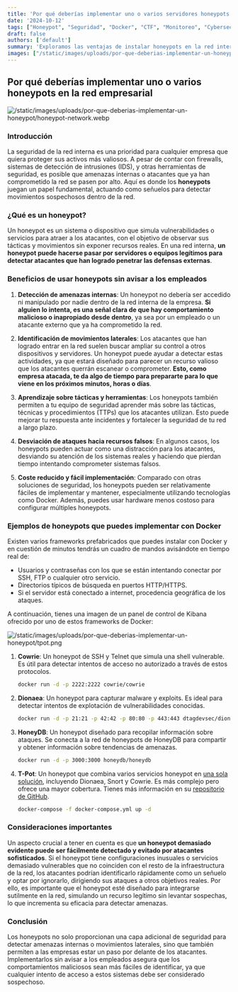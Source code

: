 ```yaml
---
title: 'Por qué deberías implementar uno o varios servidores honeypots en la red empresarial'
date: '2024-10-12'
tags: ["Honeypot", "Seguridad", "Docker", "CTF", "Monitoreo", "Cybersecurity"]
draft: false
authors: ['default']
summary: 'Exploramos las ventajas de instalar honeypots en la red interna de una empresa sin avisar a los empleados, con ejemplos prácticos de honeypots usando Docker y cómo automatizar alertas por email para detectar actividad sospechosa.'
images: ["/static/images/uploads/por-que-deberias-implementar-un-honeypot/banner-honeypot.webp"]
---
```


## Por qué deberías implementar uno o varios honeypots en la red empresarial

![/static/images/uploads/por-que-deberias-implementar-un-honeypot/honeypot-network.webp](/static/images/uploads/por-que-deberias-implementar-un-honeypot/honeypot-network.webp)

### Introducción

La seguridad de la red interna es una prioridad para cualquier empresa que quiera proteger sus activos más valiosos. A pesar de contar con firewalls, sistemas de detección de intrusiones (IDS), y otras herramientas de seguridad, es posible que amenazas internas o atacantes que ya han comprometido la red se pasen por alto. Aquí es donde los **honeypots** juegan un papel fundamental, actuando como señuelos para detectar movimientos sospechosos dentro de la red.

### ¿Qué es un honeypot?

Un honeypot es un sistema o dispositivo que simula vulnerabilidades o servicios para atraer a los atacantes, con el objetivo de observar sus tácticas y movimientos sin exponer recursos reales. En una red interna, **un honeypot puede hacerse pasar por servidores o equipos legítimos para detectar atacantes que han logrado penetrar las defensas externas**.

### Beneficios de usar honeypots sin avisar a los empleados

1. **Detección de amenazas internas**:
   Un honeypot no debería ser accedido ni manipulado por nadie dentro de la red interna de la empresa. **Si alguien lo intenta, es una señal clara de que hay comportamiento malicioso o inapropiado desde dentro**, ya sea por un empleado o un atacante externo que ya ha comprometido la red.

2. **Identificación de movimientos laterales**:
   Los atacantes que han logrado entrar en la red suelen buscar ampliar su control a otros dispositivos y servidores. Un honeypot puede ayudar a detectar estas actividades, ya que estará diseñado para parecer un recurso valioso que los atacantes querrán escanear o comprometer. **Esto, como empresa atacada, te da algo de tiempo para prepararte para lo que viene en los próximos minutos, horas o días**.

3. **Aprendizaje sobre tácticas y herramientas**:
   Los honeypots también permiten a tu equipo de seguridad aprender más sobre las tácticas, técnicas y procedimientos (TTPs) que los atacantes utilizan. Esto puede mejorar tu respuesta ante incidentes y fortalecer la seguridad de tu red a largo plazo.

4. **Desviación de ataques hacia recursos falsos**:
   En algunos casos, los honeypots pueden actuar como una distracción para los atacantes, desviando su atención de los sistemas reales y haciendo que pierdan tiempo intentando comprometer sistemas falsos.

5. **Coste reducido y fácil implementación**:
   Comparado con otras soluciones de seguridad, los honeypots pueden ser relativamente fáciles de implementar y mantener, especialmente utilizando tecnologías como Docker. Además, puedes usar hardware menos costoso para configurar múltiples honeypots.

### Ejemplos de honeypots que puedes implementar con Docker

Existen varios frameworks prefabricados que puedes instalar con Docker y en cuestión de minutos tendrás un cuadro de mandos avisándote en tiempo real de:

- Usuarios y contraseñas con los que se están intentando conectar por SSH, FTP o cualquier otro servicio.
- Directorios típicos de búsqueda en puertos HTTP/HTTPS.
- Si el servidor está conectado a internet, procedencia geográfica de los ataques.

A continuación, tienes una imagen de un panel de control de Kibana ofrecido por uno de estos frameworks de Docker:

![/static/images/uploads/por-que-deberias-implementar-un-honeypot/tpot.png](/static/images/uploads/por-que-deberias-implementar-un-honeypot/tpot.png)

1. **Cowrie**: Un honeypot de SSH y Telnet que simula una shell vulnerable. Es útil para detectar intentos de acceso no autorizado a través de estos protocolos.

   ```bash
   docker run -d -p 2222:2222 cowrie/cowrie
   ```

2. **Dionaea**: Un honeypot para capturar malware y exploits. Es ideal para detectar intentos de explotación de vulnerabilidades conocidas.

   ```bash
   docker run -d -p 21:21 -p 42:42 -p 80:80 -p 443:443 dtagdevsec/dionaea
   ```

3. **HoneyDB**: Un honeypot diseñado para recopilar información sobre ataques. Se conecta a la red de honeypots de HoneyDB para compartir y obtener información sobre tendencias de amenazas.

   ```bash
   docker run -d -p 3000:3000 honeydb/honeydb
   ```

4. **T-Pot**: Un honeypot que combina varios servicios honeypot en [una sola solución](https://github.com/telekom-security/tpotce), incluyendo Dionaea, Snort y Cowrie. Es más complejo pero ofrece una mayor cobertura. Tienes más información en su [repositorio de GitHub](https://github.com/telekom-security/tpotce).

   ```bash
   docker-compose -f docker-compose.yml up -d
   ```

### Consideraciones importantes

Un aspecto crucial a tener en cuenta es que **un honeypot demasiado evidente puede ser fácilmente detectado y evitado por atacantes sofisticados**. Si el honeypot tiene configuraciones inusuales o servicios demasiado vulnerables que no coinciden con el resto de la infraestructura de la red, los atacantes podrían identificarlo rápidamente como un señuelo y optar por ignorarlo, dirigiendo sus ataques a otros objetivos reales. Por ello, es importante que el honeypot esté diseñado para integrarse sutilmente en la red, simulando un recurso legítimo sin levantar sospechas, lo que incrementa su eficacia para detectar amenazas.

### Conclusión

Los honeypots no solo proporcionan una capa adicional de seguridad para detectar amenazas internas o movimientos laterales, sino que también permiten a las empresas estar un paso por delante de los atacantes. Implementarlos sin avisar a los empleados asegura que los comportamientos maliciosos sean más fáciles de identificar, ya que cualquier intento de acceso a estos sistemas debe ser considerado sospechoso.

